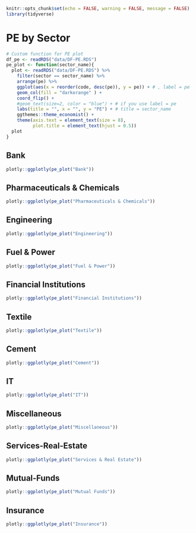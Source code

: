 ```r
knitr::opts_chunk$set(echo = FALSE, warning = FALSE, message = FALSE)
library(tidyverse)
```

# PE by Sector
```r
# Custom function for PE plot
df_pe <- readRDS("data/DF-PE.RDS")
pe_plot <- function(sector_name){
  plot <- readRDS("data/DF-PE.RDS") %>%
    filter(sector == sector_name) %>% 
    arrange(pe) %>% 
    ggplot(aes(x = reorder(code, desc(pe)), y = pe)) + # , label = pe
    geom_col(fill = "darkorange" ) +
    coord_flip() +
    #geom_text(size=2, color = "blue") + # if you use label = pe
    labs(title = "", x = "", y = "PE") + # title = sector_name
    ggthemes::theme_economist() +
    theme(axis.text = element_text(size = 8),
          plot.title = element_text(hjust = 0.5))
  plot
}
```

## Bank

```r
plotly::ggplotly(pe_plot("Bank"))
```

## Pharmaceuticals & Chemicals

```r
plotly::ggplotly(pe_plot("Pharmaceuticals & Chemicals"))
```

## Engineering

```r
plotly::ggplotly(pe_plot("Engineering"))
```

## Fuel & Power

```r
plotly::ggplotly(pe_plot("Fuel & Power"))
```

## Financial Institutions

```r
plotly::ggplotly(pe_plot("Financial Institutions"))
```

## Textile

```r
plotly::ggplotly(pe_plot("Textile"))
```

## Cement
```r
plotly::ggplotly(pe_plot("Cement"))
```

## IT

```r
plotly::ggplotly(pe_plot("IT"))
```

## Miscellaneous

```r
plotly::ggplotly(pe_plot("Miscellaneous"))
```

## Services-Real-Estate
```r
plotly::ggplotly(pe_plot("Services & Real Estate"))
```

## Mutual-Funds
```r
plotly::ggplotly(pe_plot("Mutual Funds"))
```
## Insurance
```r
plotly::ggplotly(pe_plot("Insurance"))
```


